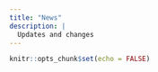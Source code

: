 ```yaml
---
title: "News"
description: |
  Updates and changes
---
```


```r
knitr::opts_chunk$set(echo = FALSE)
```
